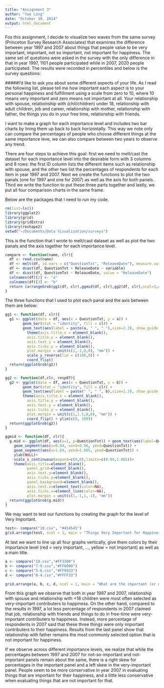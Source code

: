 ```yaml
---
title: "Assignment 3"
author: "Yue Long"
date: "October 19, 2014"
output: html_document
---
```

Fos this assignment, I decide to visualize two waves from the same survey (Princeton Survey Research Associates) that examines the difference between year 1997 and 2007 about things that people value to be very important, important, not so important, not important for happiness. The same set of questions were asked in the survey with the only difference in that in year 1997, 1101 people participated while in 2007, 2020 people participated. The results were recorded in percentiles and below is the survey questions:

#####I'd like to ask you about some different aspects of your life. As I read the following list, please tell me how important each aspect is to your personal happiness and fulfillment using a scale from zero to 10, where 10 means very important and zero means not important at all. Your relationship with spouse, relatioinship with (chil/children) under 18, relationship with adult children, job and career, relationship with mother, relationship with father, the things you do in your free time, relationship with friends. 

I want to make a graph for each importance level and includes two bar charts by lining them up back to back horizontally. This way we note only can compare the percentages of people who choose different things at the same importance leve, we can also compare between two years to observe any trend.

There are four steps to achieve this goal: first we need to melt/cast the dataset for each importance level into the desirable form with 3 columns and 8 rows: the first ID column lists the different items such as relationship with spouse, and the other two list the percentages of respondents for each item in year 1997 and 2007. Next we create the functions to plot the two panals (one for 1997 and one for 2007) as well as the axis for both panels. Third we write the function to put these three parts together and lastly, we put all four comparison charts in the same frame.

Below are the packages that I need to run my code.
```r
rm(list=ls())
library(ggplot2)
library(grid)
library(gridExtra)
library(reshape2)
setwd("~/Documents/Data Visualization/surveys")
```

This is the function that I wrote to melt/cast dataset as well as plot the two panals and the axis together for each importance level. 

```r
compare <- function(name, clr){
  df <- read.csv(name)
  df <- melt(df, id.vars = c("QuestionTxt", "ReleaseDate"), measure.vars = "RespPct")
  df <- dcast(df, QuestionTxt + ReleaseDate ~ variable)
  df <- dcast(df, QuestionTxt ~ ReleaseDate, value = "ReleaseDate")
  colnames(df)[2] <- "a"
  colnames(df)[3] <- "b" 
  return (arrangeGrob(gg1(df, clr),ggmid(df, clr),gg2(df, clr),ncol=3,widths=c(4/10,2/10,4/10)))
}
```

The three functions that I used to plot each panal and the axis between them are below:
```r
gg1 <- function(df, clr){ 
  g1 <- ggplot(data = df, aes(x = QuestionTxt, y = a)) +
        geom_bar(stat = "identity", fill = clr) + 
        geom_text(aes(label = paste(a, " ", " "),size=2.3), show_guide = FALSE)+
          theme(axis.title.x = element_blank(),
          axis.title.y = element_blank(), 
          axis.text.y = element_blank(), 
          axis.ticks.y = element_blank(),
          plot.margin = unit(c(1,-1,0,0), "mm")) +
          scale_y_reverse(lim = c(100,0)) + 
          coord_flip() 
  return(ggplotGrob(g1))
}

gg2 <- function(df,clr, resp07){
  g2 <- ggplot(data = df, aes(x = QuestionTxt, y = b)) +
        geom_bar(stat = "identity", fill = clr) + 
        geom_text(aes(label = paste(" ", " ", b),size=2.3), show_guide = FALSE)+
        theme(axis.title.x = element_blank(), 
          axis.title.y = element_blank(), 
          axis.text.y = element_blank(), 
          axis.ticks.y = element_blank(),
          plot.margin = unit(c(1,1.5,0,0), "mm")) +
          coord_flip() + ylim(c(0, 100))
  return(ggplotGrob(g2))
}

ggmid <- function(df, clr){
  g.mid <- ggplot(df, aes(x=1, y=QuestionTxt)) + geom_text(aes(label=QuestionTxt), size = 3) +
    geom_segment(aes(x=0.94, xend=0.96, yend=QuestionTxt)) +
    geom_segment(aes(x=1.04, xend=1.065, yend=QuestionTxt)) +
    ylab(NULL)+
    scale_x_continuous(expand=c(0,0),limits=c(0.94,1.065))+
    theme(axis.title=element_blank(),
          panel.grid=element_blank(),
          axis.text.y=element_blank(),
          axis.ticks.y=element_blank(),
          panel.background=element_blank(),
          axis.text.x=element_text(color=NA),
          axis.ticks.x=element_line(color=NA),
          plot.margin = unit(c(1,-1,1,-1), "mm"))
  return(ggplotGrob(g.mid))
}
```

We may want to test our functions by creating the graph for the level of Very Important.
```r
test<- compare("10.csv", "#454545")
grid.arrange(test, ncol = 1, main = "Things Very Important for Happiness")
```

At last we want to line up all four graphs vertically, give them colors by their importance level (red = very important, ..., yellow = not important) as well as a main title.
```r
a <- compare("10.csv","#FF3300")
b <- compare("7-9.csv","#FF6600")
c <- compare("5-6.csv","#FF9933")
d <- compare("0-4.csv","#FFFF33")

grid.arrange(a, b, c, d, ncol = 1, main = "What are the important (or not) things for Happiness?")
```

From this graph we observe that both in year 1997 and 2007, relationship with spouse and relationship with <18 children were most often selected as very-important contributers to happiness. On the other hand, compared to the results in 1997, a lot less percentage of respondents in 2007 claimed that job, relationship with friends and things to do in free-time were very-important contributers to happiness. Instead, more percentage of respondents in 2007 said that these three things were only important contributers to their happiness. Results from the last panel show that relationship with father remains the most commonly selected option that is not important for happiness.

If we observe across different importance levels, we realize that while the percentages between 1997 and 2007 for not-so-important and not-important panels remain about the same, there is a right skew for percentages in the important panel and a left skew in the very-important panel. People seem to be more conservative in year 2007 in evaluating things that are important for their happiness, and a little less conservative when evaluating things that are not important for that. 




